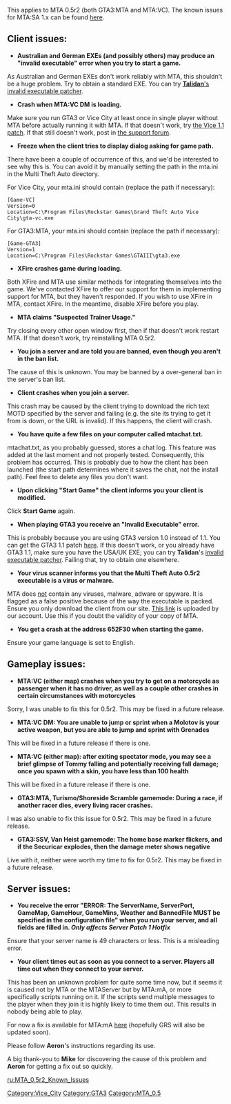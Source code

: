 {{MTA0.5 page}}
This applies to MTA 0.5r2 (both GTA3:MTA and MTA:VC). The known issues for MTA:SA 1.x can be found [[/Known_Issues_-_FAQ.md|here]].

== Client issues: ==
*'''Australian and German EXEs (and possibly others) may produce an "invalid executable" error when you try to start a game.'''
As Australian and German EXEs don't work reliably with MTA, this shouldn't be a huge problem. Try to obtain a standard EXE. You can try [http://forum.mtasa.com/viewtopic.php?f=50&t=12180 '''Talidan''''s invalid executable patcher].
*'''Crash when MTA:VC DM is loading.'''
Make sure you run GTA3 or Vice City at least once in single player without MTA before actually running it with MTA. If that doesn't work, try [http://updates.rockstargames.com/patches/vicecity/vicepatch_11.zip the Vice 1.1 patch]. If that still doesn't work, post in [http://forum.mtasa.com/viewforum.php?f=50 the support forum].
*'''Freeze when the client tries to display dialog asking for game path.'''
There have been a couple of occurrence of this, and we'd be interested to see why this is. You can avoid it by manually setting the path in the mta.ini in the Multi Theft Auto directory.

For Vice City, your mta.ini should contain (replace the path if necessary):

<pre>[Game-VC]
Version=0
Location=C:\Program Files\Rockstar Games\Grand Theft Auto Vice City\gta-vc.exe</pre>

For GTA3:MTA, your mta.ini should contain (replace the path if necessary):

<pre>[Game-GTA3]
Version=1
Location=C:\Program Files\Rockstar Games\GTAIII\gta3.exe</pre>
*'''XFire crashes game during loading.'''
Both XFire and MTA use similar methods for integrating themselves into the game. We've contacted XFire to offer our support for them in implementing support for MTA, but they haven't responded. If you wish to use XFire in MTA, contact XFire. In the meantime, disable XFire before you play.
*'''MTA claims "Suspected Trainer Usage."'''
Try closing every other open window first, then if that doesn't work restart MTA. If that doesn't work, try reinstalling MTA 0.5r2.
*'''You join a server and are told you are banned, even though you aren't in the ban list.'''
The cause of this is unknown. You may be banned by a over-general ban in the server's ban list.
*'''Client crashes when you join a server.'''
This crash may be caused by the client trying to download the rich text MOTD specified by the server and failing (e.g. the site its trying to get it from is down, or the URL is invalid). If this happens, the client will crash.
*'''You have quite a few files on your computer called mtachat.txt.'''
mtachat.txt, as you probably guessed, stores a chat log. This feature was added at the last moment and not properly tested. Consequently, this problem has occurred. This is probably due to how the client has been launched (the start path determines where it saves the chat, not the install path). Feel free to delete any files you don't want.
*'''Upon clicking "Start Game" the client informs you your client is modified.'''
Click '''Start Game''' again.
*'''When playing GTA3 you receive an "Invalid Executable" error.'''
This is probably because you are using GTA3 version 1.0 instead of 1.1. You can get the GTA3 1.1 patch [http://updates.rockstargames.com/patches/grandtheftauto3/GTA3patch1.1.zip here]. If this doesn't work, or you already have GTA3 1.1, make sure you have the USA/UK EXE; you can try '''Talidan''''s [http://forum.mtasa.com/viewtopic.php?f=50&t=12180 invalid executable patcher]. Failing that, try to obtain one elsewhere.
*'''Your virus scanner informs you that the Multi Theft Auto 0.5r2 executable is a virus or malware.'''
MTA does <u>not</u> contain any viruses, malware, adware or spyware. It is flagged as a false positive because of the way the executable is packed. Ensure you only download the client from our site. [http://dl.dropbox.com/u/12783812/mta05r2_full_installer.exe This link] is uploaded by our account. Use this if you doubt the validity of your copy of MTA.
*'''You get a crash at the address 652F30 when starting the game.'''
Ensure your game language is set to English.

== Gameplay issues: ==
*'''MTA:VC (either map) crashes when you try to get on a motorcycle as passenger when it has no driver, as well as a couple other crashes in certain circumstances with motorcycles'''
Sorry, I was unable to fix this for 0.5r2. This may be fixed in a future release.
*'''MTA:VC DM: You are unable to jump or sprint when a Molotov is your active weapon, but you are able to jump and sprint with Grenades'''
This will be fixed in a future release if there is one.
*'''MTA:VC (either map): after exiting spectator mode, you may see a brief glimpse of Tommy falling and potentially receiving fall damage; once you spawn with a skin, you have less than 100 health'''
This will be fixed in a future release if there is one.
*'''GTA3:MTA, Turismo/Shoreside Scramble gamemode: During a race, if another racer dies, every living racer crashes.'''
I was also unable to fix this issue for 0.5r2. This may be fixed in a future release.
*'''GTA3:SSV, Van Heist gamemode: The home base marker flickers, and if the Securicar explodes, then the damage meter shows negative'''
Live with it, neither were worth my time to fix for 0.5r2. This may be fixed in a future release.

== Server issues: ==
*'''You receive the error "ERROR: The ServerName, ServerPort, GameMap, GameHour, GameMins, Weather and BannedFile MUST be specified in the configuration file" when you run your server, and all fields are filled in. ''Only affects Server Patch 1 Hotfix'''''
Ensure that your server name is 49 characters or less. This is a misleading error.
*'''Your client times out as soon as you connect to a server. Players all time out when they connect to your server.'''
This has been an unknown problem for quite some time now, but it seems it is caused not by MTA or the MTAServer but by MTA:mA, or more specifically scripts running on it. If the scripts send multiple messages to the player when they join it is highly likely to time them out. This results in nobody being able to play. 

For now a fix is available for MTA:mA [http://forum.mtasa.com/viewtopic.php?p=181919#181919 here] (hopefully GRS will also be updated soon).

Please follow '''Aeron''''s instructions regarding its use.

A big thank-you to '''Mike''' for discovering the cause of this problem and '''Aeron''' for getting a fix out so quickly.

[[/ru:MTA_0.5r2_Known_Issues.md|ru:MTA_0.5r2_Known_Issues]]

[[/Category:Vice_City.md|Category:Vice_City]]
[[/Category:GTA3.md|Category:GTA3]]
[[/Category:MTA_0.5.md|Category:MTA_0.5]]
